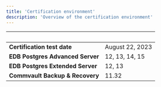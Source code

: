 ```yaml
---
title: 'Certification environment'
description: 'Overview of the certification environment'
---
```


|  &nbsp;    | &nbsp; |
| ----------- | ----------- |
| **Certification test date**      | August 22, 2023      |
| **EDB Postgres Advanced Server**      | 12, 13, 14, 15       |
| **EDB Postgres Extended Server**      | 12, 13       |
| **Commvault Backup & Recovery**  |  11.32     |
